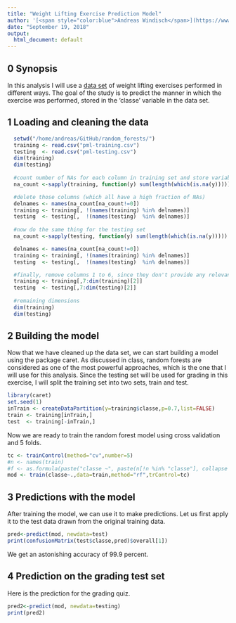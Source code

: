 ```yaml
---
title: "Weight Lifting Exercise Prediction Model"
author: '[<span style="color:blue">Andreas Windisch</span>](https://www.linkedin.com/in/andreas-windisch-physics/)'
date: "September 19, 2018"
output:
  html_document: default
--- 
```



## 0 Synopsis
In this analysis I will use a [data set](http://groupware.les.inf.puc-rio.br/har) of weight lifting exercises performed in different ways. The goal of the study is to predict the manner in which the exercise was performed, stored in the 'classe' variable in the data set.     

## 1 Loading and cleaning the data

```r
  setwd("/home/andreas/GitHub/random_forests/")
  training <- read.csv("pml-training.csv")
  testing  <- read.csv("pml-testing.csv")
  dim(training)
  dim(testing)
  
  #count number of NAs for each column in training set and store variable
  na_count <-sapply(training, function(y) sum(length(which(is.na(y)))))

  #delete those columns (which all have a high fraction of NAs)
  delnames <- names(na_count[na_count!=0])
  training <- training[, !(names(training) %in% delnames)]
  testing  <- testing[,  !(names(testing)  %in% delnames)]
  
  #now do the same thing for the testing set
  na_count <-sapply(testing, function(y) sum(length(which(is.na(y)))))

  delnames <- names(na_count[na_count!=0])
  training <- training[, !(names(training) %in% delnames)]
  testing  <- testing[,  !(names(testing)  %in% delnames)]

  #finally, remove columns 1 to 6, since they don't provide any relevant information (names, timestamp, etc)
  training <- training[,7:dim(training)[2]]
  testing  <- testing[,7:dim(testing)[2]]
  
  #remaining dimensions
  dim(training)
  dim(testing)
```

## 2 Building the model

Now that we have cleaned up the data set, we can start building a model using the package caret. As discussed in class, random forests are considered as one of the most powerful approaches, which is the one that I will use for this analysis. Since the testing set will be used for grading in this exercise, I will split the training set into two sets, train and test.
```r
library(caret)
set.seed(1)
inTrain <- createDataPartition(y=training$classe,p=0.7,list=FALSE)
train <- training[inTrain,]
test  <- training[-inTrain,]
```
Now we are ready to train the random forest model using cross validation and 5 folds.
```r
tc <- trainControl(method="cv",number=5)
#n <- names(train)
#f <- as.formula(paste("classe ~", paste(n[!n %in% "classe"], collapse = "+")))
mod <- train(classe~.,data=train,method="rf",trControl=tc)
```

## 3 Predictions with the model
After training the model, we can use it to make predictions. Let us first apply it to the test data drawn from the original training data.
```r
pred<-predict(mod, newdata=test)
print(confusionMatrix(test$classe,pred)$overall[1])
```
We get an astonishing accuracy of 99.9 percent.

## 4 Prediction on the grading test set
Here is the prediction for the grading quiz.
```r
pred2<-predict(mod, newdata=testing)
print(pred2)
```